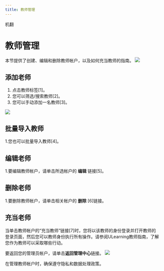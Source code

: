 ```yaml
---
title: 教师管理 
---
```



机翻
# 教师管理 

本节提供了创建、编辑和删除教师帐户，以及如何充当教师的指南。
![](/img/ulearning/admin/teacher01.png)
## 添加老师 
 1. 点击教师标签[1]。 
 2. 您可以筛选/搜索教师[2]。 
 3. 您可以手动添加一名教师[3]。

![](/img/ulearning/admin/teacher02.png)
## 批量导入教师
1.您也可以批量导入教师[4]。

## 编辑老师
1.要编辑教师帐户，请单击所选帐户的 **编辑** 链接[5]。

## 删除老师
1.要删除教师帐户，请单击相关帐户的 **删除** [6]链接。

## 充当老师
当单击教师帐户的“充当教师”链接[7]时，您将以该教师的身份登录并打开教师的登录页面，然后您可以教师身份执行所有操作。请参阅ULearning教师指南，了解您作为教师可以采取哪些行动。

要返回您的管理员帐户，请单击**返回管理中心**链接。
![](/img/ulearning/admin/teacher03.png)

<Callout type="info" emoji="ℹ️"> 
    在管理教师帐户时，确保遵守隐私和数据处理政策。
</Callout>

